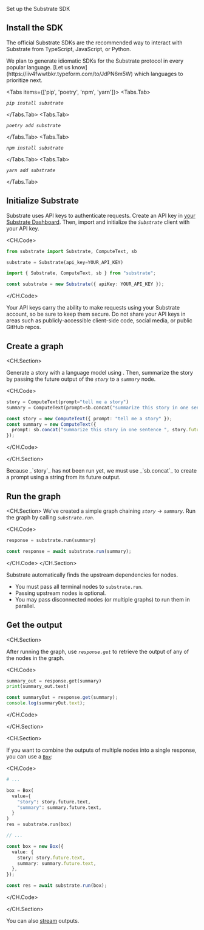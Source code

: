 
<Callout emoji="֍">Set up the Substrate SDK</Callout>

## Install the SDK

The official Substrate SDKs are the recommended way to interact with Substrate from TypeScript, JavaScript, or Python.

<Callout emoji="">
We plan to generate idiomatic SDKs for the Substrate protocol in every popular language. [Let us know](https://iiv4fwwtbkr.typeform.com/to/JdPN6m5W) which languages to prioritize next.
</Callout>

<Tabs items={['pip', 'poetry', 'npm', 'yarn']}>
<Tabs.Tab>

_`pip install substrate`_

</Tabs.Tab>
<Tabs.Tab>

_`poetry add substrate`_

</Tabs.Tab>
<Tabs.Tab>

_`npm install substrate`_

</Tabs.Tab>
<Tabs.Tab>

_`yarn add substrate`_

</Tabs.Tab>
</Tabs>

<SmallCards>
  <SmallCard
    title="substrate-python"
    href="https://github.com/substratelabs/substrate-python"
  />
  <SmallCard
    title="substrate-typescript"
    href="https://github.com/substratelabs/substrate-typescript"
  />
</SmallCards>

## Initialize Substrate

Substrate uses API keys to authenticate requests. Create an API key in [your Substrate Dashboard](/dashboard/keys). Then, import and initialize the _`Substrate`_ client with your API key.

<CH.Code>

```python Python
from substrate import Substrate, ComputeText, sb

substrate = Substrate(api_key=YOUR_API_KEY)
```

```typescript TypeScript
import { Substrate, ComputeText, sb } from "substrate";

const substrate = new Substrate({ apiKey: YOUR_API_KEY });
```

</CH.Code>

<Callout type="warning" emoji="⚠️">
  Your API keys carry the ability to make requests using your Substrate account,
  so be sure to keep them secure. Do not share your API keys in areas such as publicly-accessible client-side code, social media, or public GitHub
  repos.
</Callout>

## Create a graph

<CH.Section>

Generate a story with a language model using <ComputeText />. Then, summarize the story by passing the future output of the _`story`_ to a _`summary`_ node.

<CH.Code>

```python Python
story = ComputeText(prompt="tell me a story")
summary = ComputeText(prompt=sb.concat("summarize this story in one sentence: ", story.future.text))
```

```typescript TypeScript
const story = new ComputeText({ prompt: "tell me a story" });
const summary = new ComputeText({
  prompt: sb.concat("summarize this story in one sentence ", story.future.text),
});
```

</CH.Code>

</CH.Section>

<Callout emoji="">
Because _`story`_ has not been run yet, we must use _`sb.concat`_ to create a prompt using a string from its future output.
</Callout>

## Run the graph

<CH.Section>
We've created a simple graph chaining _`story`_ → _`summary`_. Run the graph by calling _`substrate.run`_.

<CH.Code>

```python Python
response = substrate.run(summary)
```

```typescript TypeScript
const response = await substrate.run(summary);
```

</CH.Code>
</CH.Section>

Substrate automatically finds the upstream dependencies for nodes.

- You must pass all terminal nodes to `substrate.run`.
- Passing upstream nodes is optional.
- You may pass disconnected nodes (or multiple graphs) to run them in parallel.

## Get the output

<CH.Section>

After running the graph, use _`response.get`_ to retrieve the output of any of the nodes in the graph.

<CH.Code>

```python Python
summary_out = response.get(summary)
print(summary_out.text)
```

```typescript TypeScript
const summaryOut = response.get(summary);
console.log(summaryOut.text);
```

</CH.Code>

</CH.Section>

<CH.Section>

If you want to combine the outputs of multiple nodes into a single response, you can use a [`Box`](/reference/box):

<CH.Code>

```python Python
# ...

box = Box(
  value={
    "story": story.future.text,
    "summary": summary.future.text,
  }
)
res = substrate.run(box)
```

```typescript TypeScript
// ...

const box = new Box({
  value: {
    story: story.future.text,
    summary: summary.future.text,
  },
});

const res = await substrate.run(box);
```

</CH.Code>

</CH.Section>

You can also [stream](/reference/streaming) outputs.
